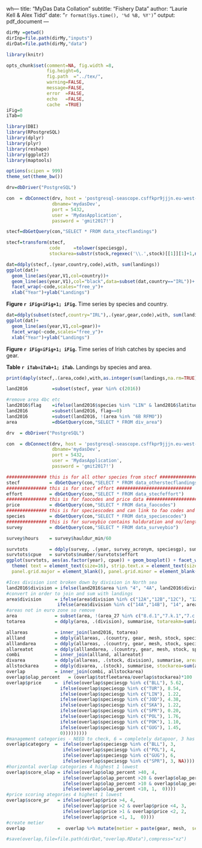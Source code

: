 wh---
title: "MyDas Data Collation"
subtitle: "Fishery Data" 
author: "Laurie Kell & Alex Tidd"
date: "`r format(Sys.time(), '%d %B, %Y')`"
output: pdf_document
---

```r
dirMy =getwd()
dirInp=file.path(dirMy,"inputs")
dirDat=file.path(dirMy,"data")
```

```r
library(knitr)

opts_chunk$set(comment=NA, fig.width =8, 
               fig.height=6,
               fig.path  ="../tex/",
               warning=FALSE, 
               message=FALSE, 
               error  =FALSE, 
               echo   =FALSE,
               cache  =TRUE)
iFig=0
iTab=0
```

```r
library(DBI)
library(RPostgreSQL)
library(dplyr)
library(plyr)
library(reshape)
library(ggplot2)
library(maptools)

options(scipen = 999)
theme_set(theme_bw())
```


```r
drv=dbDriver("PostgreSQL")

con  = dbConnect(drv, host = 'postgresql-seascope.csffkpr9jjjn.eu-west-2.rds.amazonaws.com',
                 dbname='mydasDev',
                 port = 5432,
                 user = 'MydasApplication',
                 password = 'gmit2017!')

stecf=dbGetQuery(con,"SELECT * FROM data_stecflandings")

stecf=transform(stecf,
                code     =tolower(speciesgp),
                stockarea=substr(stock,regexec('\\.',stock)[[1]][1]+1,nchar(stock)))
```

```r
dat=ddply(stecf,.(year,country,code),with, sum(landings))
ggplot(dat)+
  geom_line(aes(year,V1,col=country))+
  geom_line(aes(year,V1),col="black",data=subset(dat,country=="IRL"))+
  facet_wrap(~code,scales="free_y")+
  xlab("Year")+ylab("Landings")
```

**Figure `r iFig=iFig+1; iFig`.** Time series by species and country.

```r
dat=ddply(subset(stecf,country="IRL"),.(year,gear,code),with, sum(landings))
ggplot(dat)+
  geom_line(aes(year,V1,col=gear))+
  facet_wrap(~code,scales="free_y")+
  xlab("Year")+ylab("Landings")
```

**Figure `r iFig=iFig+1; iFig`.** Time series of Irish catches by species and gear. 

\newpage

**Table `r iTab=iTab+1; iTab`.** Landings by species and area. 
```r
print(daply(stecf,.(area,code),with,as.integer(sum(landings,na.rm=TRUE))),digits=1)
```

```r
land2016         =subset(stecf, year %in% c(2016))

#remove area 4bc etc
land2016$flag    =ifelse(land2016$species %in% "LIN" & land2016$latitude <57.5 & land2016$area %in% "4", 1, 0)
land2016         =subset(land2016, flag==0)
land2016         =subset(land2016, !(area %in% "6B RFMO"))
area             =dbGetQuery(con,"SELECT * FROM div_area")
```

```r
drv  = dbDriver("PostgreSQL")

con  = dbConnect(drv, host = 'postgresql-seascope.csffkpr9jjjn.eu-west-2.rds.amazonaws.com',
                 dbname='mydasDev',
                 port = 5432,
                 user = 'MydasApplication',
                 password = 'gmit2017!')

############### this is for all other species from stecf ############################
stecf           = dbGetQuery(con,"SELECT * FROM data_otherstecflandings")
############### this is for stecf effort ############################
effort          = dbGetQuery(con,"SELECT * FROM data_stecfeffort")
############### this is for faocodes and price data ############################
price           = dbGetQuery(con,"SELECT * FROM data_faocodes")
############### this is for speciescodes and can link to fao codes and price data above ############################
species         = dbGetQuery(con,"SELECT * FROM data_speciescodes")
############### this is for surveybio contains halduration and no/length data ############################
survey          = dbGetQuery(con,"SELECT * FROM data_surveybio")

survey$hours    = survey$hauldur_min/60

survtots        = ddply(survey, .(year, survey_acronym, speciesgp), summarise, number=sum(number), effort=sum(hours))
survtots$cpue   = survtots$number/survtots$effort 
ggplot(survtots, aes(as.factor(year), cpue)) + geom_boxplot() + facet_wrap(~speciesgp, scale="free_y")+expand_limits(y=0)+theme_bw() + 
  theme( text = element_text(size=16), strip.text.x = element_text(size = 16),strip.text.y = element_text(size = 16),
  panel.grid.major = element_blank(), panel.grid.minor = element_blank(), axis.text.x = element_text(angle = 90, hjust = 1))+ylab("year")
```



```r
#Ices division isnt broken down by division in North sea
land2016$division = ifelse(land2016$area %in% "4", "4A", land2016$division)
#convert in order to join and sum with landings
area$division     = ifelse(area$division %in% c("12A","12B","12C"), "12",
                   ifelse(area$division %in% c("14A","14B"), "14", area$division))
#areas not in euro zone so remove
area              = subset(area, !(area_27 %in% c("8.d.1","7.k.1","7.c.1","6.b.1","7.j.1")))
totarea           = ddply(area, .(division), summarise, totareakm=sum(area_km2))

allareas          = inner_join(land2016, totarea)
allland           = ddply(allareas, .(country, gear, mesh, stock, speciesgp, length), summarise, totland=sum(landings))
alllandarea       = ddply(allareas, .(country, gear, mesh, stock, speciesgp, length, ices_rectangle), summarise, uniarea=unique(area_km2))
allareatot        = ddply(alllandarea, .(country, gear, mesh, stock, speciesgp, length), summarise, totfleetarea=sum(uniarea))
combi             = inner_join(allland, allareatot)
divarea           = ddply(allareas, .(stock, division), summarise, area=unique(totareakm))
allstockarea      = ddply(divarea, .(stock), summarise, stockarea=sum(area))
overlap           = inner_join(combi, allstockarea)
overlap$olap_percent   = (overlap$totfleetarea/overlap$stockarea)*100
overlap$price     =  ifelse(overlap$speciesgp %in% c("BLL"), 5.62,
                    ifelse(overlap$speciesgp %in% c("TUR"), 8.54,
                    ifelse(overlap$speciesgp %in% c("LIN"), 1.22,
                    ifelse(overlap$speciesgp %in% c("JOD"), 4.38,
                    ifelse(overlap$speciesgp %in% c("SKA"), 1.22,
                    ifelse(overlap$speciesgp %in% c("SPR"), 0.20,
                    ifelse(overlap$speciesgp %in% c("POL"), 1.76,
                    ifelse(overlap$speciesgp %in% c("POK"), 1.10,
                    ifelse(overlap$speciesgp %in% c("GUG"), 1.45,
                    0)))))))))
#management categories - NEED to check, 6 = completely datapoor, 3 has LPUE time series etc for TAC
overlap$category  =  ifelse(overlap$speciesgp %in% c("BLL"), 3,
                     ifelse(overlap$speciesgp %in% c("POL"), 4,
                     ifelse(overlap$speciesgp %in% c("GUG"), 6,
                     ifelse(overlap$speciesgp %in% c("SPR"), 3, NA))))
#horizontal overlap categories 4 highest 1 lowest
overlap$score_olap = ifelse(overlap$olap_percent >40, 4,
                     ifelse(overlap$olap_percent >20 & overlap$olap_percent <40, 3,
                     ifelse(overlap$olap_percent >10 & overlap$olap_percent <20, 2,
                     ifelse(overlap$olap_percent <10, 1,  0))))
#price scoring ategories 4 highest 1 lowest
overlap$score_pr   = ifelse(overlap$price >4, 4,
                     ifelse(overlap$price >2 & overlap$price <4, 3, 
                     ifelse(overlap$price >1 & overlap$price <2, 2,
                     ifelse(overlap$price <1, 1,  0))))
#create metier
overlap            =  overlap %>% mutate(metier = paste(gear, mesh,  sep='_'))
```


```r
#save(overlap,file=file.path(dirDat,"overlap.RData"),compress="xz")
```

